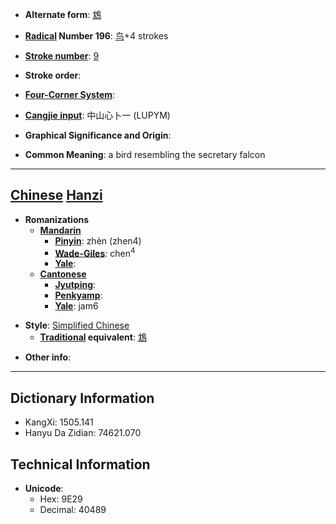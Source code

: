 * '''Alternate form''': [[鴆]]

* '''[[Wiktionary:Chinese radical index| Radical]] Number 196''': [[Wiktionary:Chinese radical index 鸟|鸟]]+4 strokes

* '''[[Wiktionary:Chinese total strokes index|Stroke number]]''': [[Wiktionary:Chinese total strokes index 9|9]]

* '''Stroke order''': 

* '''[[Wiktionary:Chinese four corner index|Four-Corner System]]''': 

* '''[[Wiktionary:Chinese Cangjie index|Cangjie input]]''': 中山心卜一 (LUPYM)

* '''Graphical Significance and Origin''': 

* '''Common Meaning''': a bird resembling the secretary falcon

----

== [[Chinese]] [[Hanzi]] ==

* '''Romanizations'''
** '''[[Mandarin]]'''
*** '''[[Pinyin]]''': zhèn (zhen4)
*** '''[[Wade-Giles]]''': chen<sup>4</sup>
*** '''[[Yale]]''': 
** '''[[Cantonese]]'''
*** '''[[Jyutping]]''':
*** '''[[Penkyamp]]''': 
*** '''[[Yale]]''': jam6

* '''Style''': [[Simplified Chinese]] 
** '''[[Traditional Chinese|Traditional]] equivalent''': [[鴆]]

* '''Other info''': 

----

== Dictionary Information ==

* KangXi: 1505.141
* Hanyu Da Zidian: 74621.070

== Technical Information ==

* '''Unicode''':
** Hex: 9E29
** Decimal: 40489